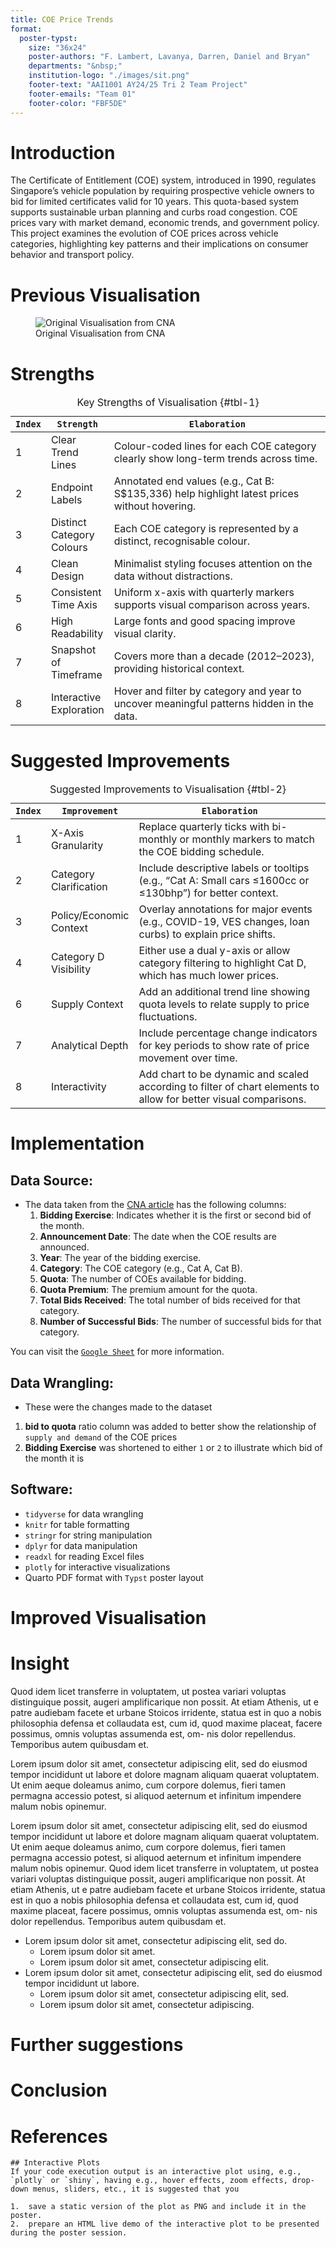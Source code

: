 ```yaml
---
title: COE Price Trends
format:
  poster-typst: 
    size: "36x24"
    poster-authors: "F. Lambert, Lavanya, Darren, Daniel and Bryan"
    departments: "&nbsp;"
    institution-logo: "./images/sit.png"
    footer-text: "AAI1001 AY24/25 Tri 2 Team Project"
    footer-emails: "Team 01"
    footer-color: "FBF5DE" 
---
```


# Introduction

The Certificate of Entitlement (COE) system, introduced in 1990, regulates Singapore’s vehicle population by requiring prospective vehicle owners to bid for limited certificates valid for 10 years. This quota-based system supports sustainable urban planning and curbs road congestion. COE prices vary with market demand, economic trends, and government policy. This project examines the evolution of COE prices across vehicle categories, highlighting key patterns and their implications on consumer behavior and transport policy.

# Previous Visualisation

![Original Visualisation from CNA](./images/original_chart.jpg)

# Strengths

| `Index`       | `Strength`                | `Elaboration`                                                                                                   |
| ------------- | ------------------------- |---------------------------------------------------------------------------------------------------------------- |
| 1             | Clear Trend Lines         | Colour-coded lines for each COE category clearly show long-term trends across time.                             |
| 2             | Endpoint Labels           | Annotated end values (e.g., Cat B: S\$135,336) help highlight latest prices without hovering.                   |
| 3             | Distinct Category Colours | Each COE category is represented by a distinct, recognisable colour.                                            |
| 4             | Clean Design              | Minimalist styling focuses attention on the data without distractions.                                          |
| 5             | Consistent Time Axis      | Uniform x-axis with quarterly markers supports visual comparison across years.                                  |
| 6             | High Readability          | Large fonts and good spacing improve visual clarity.                                                            |
| 7             | Snapshot of Timeframe     | Covers more than a decade (2012–2023), providing historical context.                                            |
| 8             | Interactive Exploration   | Hover and filter by category and year to uncover meaningful patterns hidden in the data.                        |

: Key Strengths of Visualisation {#tbl-1}


# Suggested Improvements
| `Index `      | `Improvement`             | `Elaboration`                                                                                                   |
| ------------- | ------------------------- | --------------------------------------------------------------------------------------------------------------- |
| 1             | X-Axis Granularity        | Replace quarterly ticks with bi-monthly or monthly markers to match the COE bidding schedule.                   |
| 2             | Category Clarification    | Include descriptive labels or tooltips (e.g., “Cat A: Small cars ≤1600cc or ≤130bhp”) for better context.       |
| 3             | Policy/Economic Context   | Overlay annotations for major events (e.g., COVID-19, VES changes, loan curbs) to explain price shifts.         |
| 4             | Category D Visibility     | Either use a dual y-axis or allow category filtering to highlight Cat D, which has much lower prices.           |
| 6             | Supply Context            | Add an additional trend line showing quota levels to relate supply to price fluctuations.                       |
| 7             | Analytical Depth          | Include percentage change indicators for key periods to show rate of price movement over time.                  |
| 8             | Interactivity             | Add chart to be dynamic and scaled according to filter of chart elements to allow for better visual comparisons.|

: Suggested Improvements to Visualisation {#tbl-2}


# Implementation


::: {.block fill=rgb("F3E0CE") inset="10pt" radius="15pt"}

## Data Source:

- The data taken from the [CNA article](https://www.channelnewsasia.com/singapore/coe-prices-car-premiums-deep-dive-does-bidding-system-need-update-3936056) has the following columns:
  1. **Bidding Exercise**: Indicates whether it is the first or second bid of the month.
  2. **Announcement Date**: The date when the COE results are announced.
  3. **Year**: The year of the bidding exercise.
  4. **Category**: The COE category (e.g., Cat A, Cat B).
  5. **Quota**: The number of COEs available for bidding.
  6. **Quota Premium**: The premium amount for the quota.
  7. **Total Bids Received**: The total number of bids received for that category.
  8. **Number of Successful Bids**: The number of successful bids for that category.

You can visit the [`Google Sheet`](https://docs.google.com/spreadsheets/d/1Ma8dm_rdtdfNp8ONUG5ykFHwrEg1GFC3ObOMualMVBM/edit?gid=0#gid=0) for more information.

## Data Wrangling:
- These were the changes made to the dataset
1. **bid to quota** ratio column was added to better show the relationship of `supply and demand` of the COE prices
2. **Bidding Exercise** was shortened to either `1` or `2` to illustrate which bid of the month it is


## Software: 
- `tidyverse` for data wrangling
- `knitr` for table formatting
- `stringr` for string manipulation
- `dplyr` for data manipulation
- `readxl` for reading Excel files
- `plotly` for interactive visualizations
- Quarto PDF format with `Typst` poster layout
:::

# Improved Visualisation


# Insight

Quod idem licet transferre in voluptatem, ut postea variari voluptas distinguique possit, augeri amplificarique non possit. At etiam Athenis, ut e patre audiebam facete et urbane Stoicos irridente, statua est in quo a nobis philosophia defensa et collaudata est, cum id, quod maxime placeat, facere possimus, omnis voluptas assumenda est, om- nis dolor repellendus. Temporibus autem quibusdam et.

Lorem ipsum dolor sit amet, consectetur adipiscing elit, sed do eiusmod tempor incididunt ut labore et dolore magnam aliquam quaerat voluptatem. Ut enim aeque doleamus animo, cum corpore dolemus, fieri tamen permagna accessio potest, si aliquod aeternum et infinitum impendere malum nobis opinemur. 


Lorem ipsum dolor sit amet, consectetur adipiscing elit, sed do eiusmod tempor incididunt ut labore et dolore magnam aliquam quaerat voluptatem. Ut enim aeque doleamus animo, cum corpore dolemus, fieri tamen permagna accessio potest, si aliquod aeternum et infinitum impendere malum nobis opinemur. Quod idem licet transferre in voluptatem, ut postea variari voluptas distinguique possit, augeri amplificarique non possit. At etiam Athenis, ut e patre audiebam facete et urbane Stoicos irridente, statua est in quo a nobis philosophia defensa et collaudata est, cum id, quod maxime placeat, facere possimus, omnis voluptas assumenda est, om- nis dolor repellendus. Temporibus autem quibusdam et.

- Lorem ipsum dolor sit amet, consectetur adipiscing elit, sed do.
  - Lorem ipsum dolor sit amet.
  -  Lorem ipsum dolor sit amet, consectetur adipiscing elit.
- Lorem ipsum dolor sit amet, consectetur adipiscing elit, sed do eiusmod tempor incididunt ut labore.
  - Lorem ipsum dolor sit amet, consectetur adipiscing elit, sed. 
  - Lorem ipsum dolor sit amet, consectetur adipiscing.

# Further suggestions

# Conclusion

# References


```
## Interactive Plots
If your code execution output is an interactive plot using, e.g., `plotly` or `shiny`, having e.g., hover effects, zoom effects, drop-down menus, sliders, etc., it is suggested that you

1.  save a static version of the plot as PNG and include it in the poster.
2.  prepare an HTML live demo of the interactive plot to be presented during the poster session.
```


